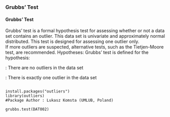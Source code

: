 ### Grubbs’ Test
        
<h4>Grubbs’ Test</h4>

Grubbs' test is a formal hypothesis test for assessing whether or not a  data set contains an outlier.
This data set is univariate and approximately normal distributed. This test is designed for assessing one outlier only.  
If more outliers are suspected, alternative tests, such as the Tietjen-Moore test, are recommended.
Hypotheses: Grubbs' test is defined for the hypothesis: 

\item[Ho] :  There are no outliers in the data set  
\item[Ha] :  There is exactly one outlier in the data set  

<pre><code>
install.packages("outliers")
library(outliers)
#Package Author : Lukasz Komsta (UMLUB, Poland)

grubbs.test(DAT002)
</code></pre>
